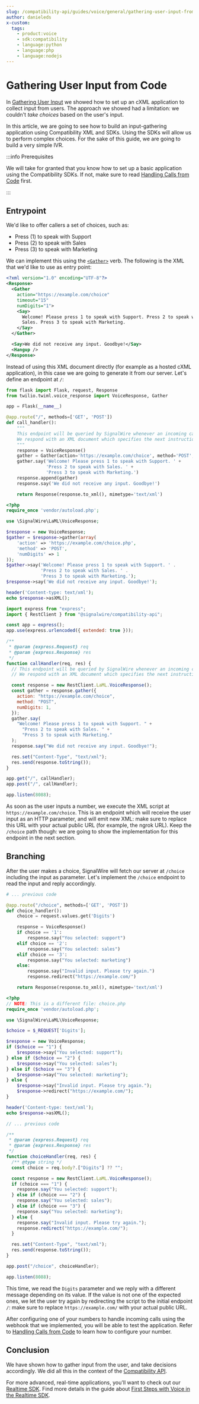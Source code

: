 ```yaml
---
slug: /compatibility-api/guides/voice/general/gathering-user-input-from-code
author: danieleds
x-custom:
  tags:
    - product:voice
    - sdk:compatibility
    - language:python
    - language:php
    - language:nodejs
---
```


# Gathering User Input from Code

In [Gathering User Input](/compatibility-api/guides/voice/general/gathering-user-input-from-code)
we showed how to set up an cXML application to collect input from users. The approach we
showed had a limitation: we couldn't _take choices_ based on the user's input.

In this article, we are going to see how to build an input-gathering application
using Compatibility XML and SDKs. Using the SDKs will allow us to perform
complex choices. For the sake of this guide, we are going to build a very simple IVR.

:::info Prerequisites

We will take for granted that you know how to set up a basic application using
the Compatibility SDKs. If not, make sure to read [Handling Calls from Code](./handling-calls-from-code/index.mdx) first.

:::

## Entrypoint

We'd like to offer callers a set of choices, such as:

- Press (1) to speak with Support
- Press (2) to speak with Sales
- Press (3) to speak with Marketing

We can implement this using the [`<Gather>`](/compatibility-api/cxml/voice/gather) verb. The following is the XML that we'd like to use as entry point:

```xml
<?xml version="1.0" encoding="UTF-8"?>
<Response>
  <Gather
    action="https://example.com/choice"
    timeout="15"
    numDigits="1">
    <Say>
      Welcome! Please press 1 to speak with Support. Press 2 to speak with
      Sales. Press 3 to speak with Marketing.
    </Say>
  </Gather>

  <Say>We did not receive any input. Goodbye!</Say>
  <Hangup />
</Response>
```

Instead of using this XML document directly (for example as a hosted cXML application),
in this case we are going to generate it from our server. Let's define an
endpoint at `/`:

<Tabs groupId="compatibility-api">

<TabItem value="python" label="Python">

```python title="main.py"
from flask import Flask, request, Response
from twilio.twiml.voice_response import VoiceResponse, Gather

app = Flask(__name__)

@app.route("/", methods=['GET', 'POST'])
def call_handler():
    """
    This endpoint will be queried by SignalWire whenever an incoming call is received.
    We respond with an XML document which specifies the next instructions.
    """
    response = VoiceResponse()
    gather = Gather(action='https://example.com/choice', method='POST', numDigits=1)
    gather.say('Welcome! Please press 1 to speak with Support. ' +
               'Press 2 to speak with Sales. ' +
               'Press 3 to speak with Marketing.')
    response.append(gather)
    response.say('We did not receive any input. Goodbye!')

    return Response(response.to_xml(), mimetype='text/xml')
```

</TabItem>

<TabItem value="php" label="PHP">

```php title="index.php"
<?php
require_once 'vendor/autoload.php';

use \SignalWire\LaML\VoiceResponse;

$response = new VoiceResponse;
$gather = $response->gather(array(
    'action' => 'https://example.com/choice.php',
    'method' => 'POST',
    'numDigits' => 1
));
$gather->say('Welcome! Please press 1 to speak with Support. ' .
             'Press 2 to speak with Sales. ' .
             'Press 3 to speak with Marketing.');
$response->say('We did not receive any input. Goodbye!');

header('Content-type: text/xml');
echo $response->asXML();
```

</TabItem>

<TabItem value="nodejs" label="Node.js">

```javascript title="index.js"
import express from "express";
import { RestClient } from "@signalwire/compatibility-api";

const app = express();
app.use(express.urlencoded({ extended: true }));

/**
 * @param {express.Request} req
 * @param {express.Response} res
 */
function callHandler(req, res) {
  // This endpoint will be queried by SignalWire whenever an incoming call is received.
  // We respond with an XML document which specifies the next instructions.

  const response = new RestClient.LaML.VoiceResponse();
  const gather = response.gather({
    action: "https://example.com/choice",
    method: "POST",
    numDigits: 1,
  });
  gather.say(
    "Welcome! Please press 1 to speak with Support. " +
      "Press 2 to speak with Sales. " +
      "Press 3 to speak with Marketing."
  );
  response.say("We did not receive any input. Goodbye!");

  res.set("Content-Type", "text/xml");
  res.send(response.toString());
}

app.get("/", callHandler);
app.post("/", callHandler);

app.listen(8088);

```

</TabItem>

</Tabs>

As soon as the user inputs a number, we execute the XML script at
`https://example.com/choice`. This is an endpoint which will receive the user
input as an HTTP parameter, and will emit new XML: make sure to replace this URL
with your actual public URL (for example, the ngrok URL). Keep the `/choice`
path though: we are going to show the implementation for this endpoint in the
next section.

## Branching

After the user makes a choice, SignalWire will fetch our server at `/choice`
including the input as parameter. Let's implement the `/choice` endpoint to read
the input and reply accordingly.

<Tabs groupId="compatibility-api">

<TabItem value="python" label="Python">

```python title="main.py"
# ... previous code

@app.route("/choice", methods=['GET', 'POST'])
def choice_handler():
    choice = request.values.get('Digits')

    response = VoiceResponse()
    if choice == '1':
        response.say("You selected: support")
    elif choice == '2':
        response.say("You selected: sales")
    elif choice == '3':
        response.say("You selected: marketing")
    else:
        response.say("Invalid input. Please try again.")
        response.redirect("https://example.com/")

    return Response(response.to_xml(), mimetype='text/xml')
```

</TabItem>

<TabItem value="php" label="PHP">

```php title="choice.php"
<?php
// NOTE: This is a different file: choice.php
require_once 'vendor/autoload.php';

use \SignalWire\LaML\VoiceResponse;

$choice = $_REQUEST['Digits'];

$response = new VoiceResponse;
if ($choice == "1") {
    $response->say("You selected: support");
} else if ($choice == "2") {
    $response->say("You selected: sales");
} else if ($choice == "3") {
    $response->say("You selected: marketing");
} else {
    $response->say("Invalid input. Please try again.");
    $response->redirect("https://example.com/");
}

header('Content-type: text/xml');
echo $response->asXML();
```

</TabItem>

<TabItem value="nodejs" label="Node.js">

```javascript title="index.js"
// ... previous code

/**
 * @param {express.Request} req
 * @param {express.Response} res
 */
function choiceHandler(req, res) {
  /** @type string */
  const choice = req.body?.["Digits"] ?? "";

  const response = new RestClient.LaML.VoiceResponse();
  if (choice === "1") {
    response.say("You selected: support");
  } else if (choice === "2") {
    response.say("You selected: sales");
  } else if (choice === "3") {
    response.say("You selected: marketing");
  } else {
    response.say("Invalid input. Please try again.");
    response.redirect("https://example.com/");
  }

  res.set("Content-Type", "text/xml");
  res.send(response.toString());
}

app.post("/choice", choiceHandler);

app.listen(8088);
```

</TabItem>

</Tabs>

This time, we read the `Digits` parameter and we reply with a different message
depending on its value. If the value is not one of the expected ones, we let the
user try again by redirecting the script to the initial endpoint `/`: make sure to
replace `https://example.com/` with your actual public URL.

After configuring one of your numbers to handle incoming calls using the webhook
that we implemented, you will be able to test the application. Refer to
[Handling Calls from Code](./handling-calls-from-code/index.mdx) to learn how to
configure your number.

## Conclusion

We have shown how to gather input from the user, and take decisions accordingly.
We did all this in the context of the [Compatibility API](pathname:///compatibility-api).

For more advanced, real-time applications, you'll want to check out
our [Realtime SDK](/sdks/relay-realtime-sdk/). Find more details
in the guide about [First Steps with Voice in the Realtime SDK](/sdks/relay-realtime-sdk/guides/voice/first-steps-with-voice).
